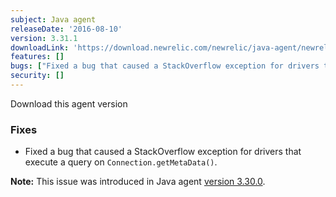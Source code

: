 ```yaml
---
subject: Java agent
releaseDate: '2016-08-10'
version: 3.31.1
downloadLink: 'https://download.newrelic.com/newrelic/java-agent/newrelic-agent/3.31.1/'
features: []
bugs: ["Fixed a bug that caused a StackOverflow exception for drivers that execute a query on Connection.getMetaData"]
security: []
---
```


<ButtonGroup>
  <ButtonLink
    role="button"
    to="https://download.newrelic.com/newrelic/java-agent/newrelic-agent/3.31.1/"
    variant="primary"
  >
    Download this agent version
  </ButtonLink>
</ButtonGroup>

### Fixes

* Fixed a bug that caused a StackOverflow exception for drivers that execute a query on `Connection.getMetaData()`.

**Note:** This issue was introduced in Java agent [version 3.30.0](https://docs.newrelic.com/docs/release-notes/agent-release-notes/java-release-notes/java-agent-3300).
